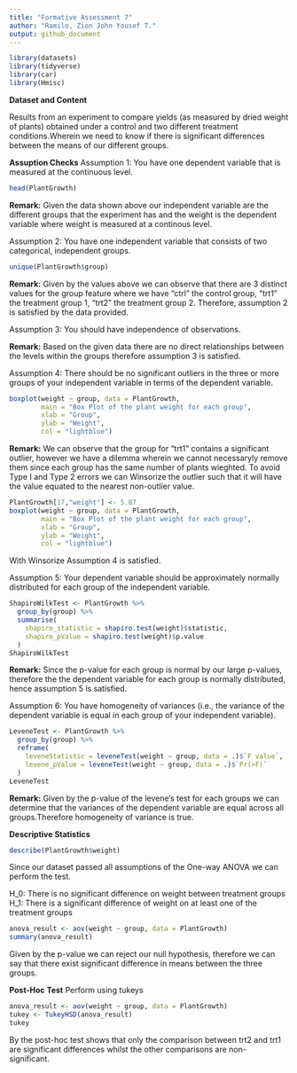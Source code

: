 ---
title: "Formative Assessment 7"
author: "Ramilo, Zion John Yousef T."
output: github_document
---
```{r setup, include=FALSE}
library(datasets)
library(tidyverse)
library(car)
library(Hmisc)
```
**Dataset and Content**

Results from an experiment to compare yields (as measured by dried
weight of plants) obtained under a control and two different treatment
conditions.Wherein we need to know if there is significant differences
between the means of our different groups.

**Assuption Checks**
Assumption 1:
You have one dependent variable that is measured at the continuous level.
```{r}
head(PlantGrowth)
```
**Remark:**
Given the data shown above our independent variable are the different groups that the experiment has and the weight is the dependent variable where weight is measured at a continous level.

Assumption 2:
You have one independent variable that consists of two categorical, independent groups.
```{r}
unique(PlantGrowth$group)
```
**Remark:**
Given by the values above we can observe that there are 3 distinct values for the group feature where we have "ctrl" the control group, "trt1" the treatment group 1, "trt2" the treatment group 2. Therefore, assumption 2 is satisfied by the data provided.

Assumption 3:
You should have independence of observations.

**Remark:**
Based on the given data there are no direct relationships between the levels within the groups therefore assumption 3 is satisfied.

Assumption 4:
There should be no significant outliers in the three or more groups of your independent variable in terms of the dependent variable.

```{r}
boxplot(weight ~ group, data = PlantGrowth,
        main = "Box Plot of the plant weight for each group",
        xlab = "Group",
        ylab = "Weight",
        col = "lightblue")
```
**Remark:**
We can observe that the group for "trt1" contains a significant outlier, however we have a dilemma wherein we cannot necessaryly remove them since each group has the same number of plants wieghted. To avoid Type I and Type 2 errors we can Winsorize the outlier such that it will have the value equated to the nearest non-outlier value.

```{r}
PlantGrowth[17,"weight"] <- 5.87
boxplot(weight ~ group, data = PlantGrowth,
        main = "Box Plot of the plant weight for each group",
        xlab = "Group",
        ylab = "Weight",
        col = "lightblue")
```
With Winsorize Assumption 4 is satisfied.

Assumption 5:
Your dependent variable should be approximately normally distributed for each group of the independent variable.

```{r}
ShapiroWilkTest <- PlantGrowth %>%
  group_by(group) %>%
  summarise(
    shapiro_statistic = shapiro.test(weight)$statistic,
    shapiro_pValue = shapiro.test(weight)$p.value
  )
ShapiroWilkTest
```
**Remark:**
Since the p-value for each group is normal by our large p-values, therefore the the dependent variable for each group is normally distributed, hence assumption 5 is satisfied.

Assumption 6:
You have homogeneity of variances (i.e., the variance of the dependent variable is equal in each group of your independent variable).
```{r}
LeveneTest <- PlantGrowth %>%
  group_by(group) %>%
  reframe(
    leveneStatistic = leveneTest(weight ~ group, data = .)$`F value`,
    levene_pValue = leveneTest(weight ~ group, data = .)$`Pr(>F)`
  )
LeveneTest
```

**Remark:**
Given by the p-value of the levene's test for each groups we can determine that the variances of the dependent variable are equal across all groups.Therefore homogeneity of variance is true.

**Descriptive Statistics**
```{r}
describe(PlantGrowth$weight)
```

Since our dataset passed all assumptions of the One-way ANOVA we can perform the test.

H_0: There is no significant difference on weight between treatment groups
H_1: There is a significant difference of weight on at least one of the treatment groups
```{r}
anova_result <- aov(weight ~ group, data = PlantGrowth)
summary(anova_result)
```
Given by the p-value we can reject our null hypothesis, therefore we can say that there exist significant difference in means between the three groups.

**Post-Hoc Test**
Perform using tukeys
```{r}
anova_result <- aov(weight ~ group, data = PlantGrowth)
tukey <- TukeyHSD(anova_result)
tukey
```
By the post-hoc test shows that only the comparison between trt2 and trt1 are significant differences whilst the other comparisons are non- significant.
